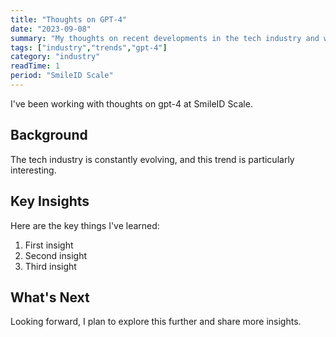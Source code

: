 ```yaml
---
title: "Thoughts on GPT-4"
date: "2023-09-08"
summary: "My thoughts on recent developments in the tech industry and what they mean for developers."
tags: ["industry","trends","gpt-4"]
category: "industry"
readTime: 1
period: "SmileID Scale"
---
```


I've been working with thoughts on gpt-4 at SmileID Scale.

## Background

The tech industry is constantly evolving, and this trend is particularly interesting.

## Key Insights

Here are the key things I've learned:

1. First insight
2. Second insight
3. Third insight

## What's Next

Looking forward, I plan to explore this further and share more insights.

